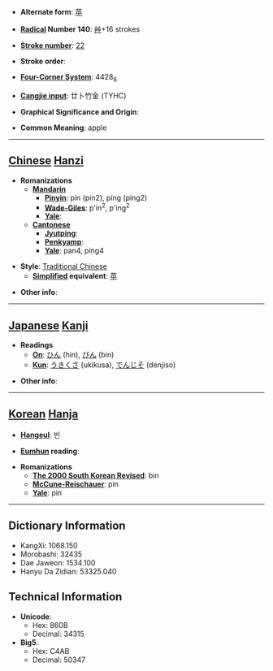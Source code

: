 * '''Alternate form''': [[苹]]

* '''[[Wiktionary:Chinese radical index| Radical]] Number 140''': [[Wiktionary:Chinese radical index 艸|艸]]+16 strokes

* '''[[Wiktionary:Chinese total strokes index|Stroke number]]''': [[Wiktionary:Chinese total strokes index 22|22]]

* '''Stroke order''': 

* '''[[Wiktionary:Chinese four corner index|Four-Corner System]]''': 4428<sub>6</sub>

* '''[[Wiktionary:Chinese Cangjie index|Cangjie input]]''': 廿卜竹金 (TYHC)

* '''Graphical Significance and Origin''': 

* '''Common Meaning''': apple

----

== [[Chinese]] [[Hanzi]] ==

* '''Romanizations'''
** '''[[Mandarin]]'''
*** '''[[Pinyin]]''': pín (pin2), píng (ping2)
*** '''[[Wade-Giles]]''': p'in<sup>2</sup>, p'ing<sup>2</sup>
*** '''[[Yale]]''': 
** '''[[Cantonese]]'''
*** '''[[Jyutping]]''':
*** '''[[Penkyamp]]''': 
*** '''[[Yale]]''': pan4, ping4

* '''Style''': [[Traditional Chinese]] 
** '''[[Simplified Chinese|Simplified]] equivalent''': [[苹]]

* '''Other info''': 

----

== [[Japanese]] [[Kanji]] ==

* '''Readings'''
** '''[[On]]''': [[ひん]] (hin), [[びん]] (bin)
** '''[[Kun]]''': [[うきくさ]] (ukikusa), [[でんじそ]] (denjiso)

* '''Other info''':  

----

== [[Korean]] [[Hanja]] ==

* '''[[Hangeul]]''': 빈

* '''[[Eumhun]] reading''': 

* '''Romanizations'''
** '''[[The 2000 South Korean Revised Romanization|The 2000 South Korean Revised]]''': bin
** '''[[McCune-Reischauer]]''': pin
** '''[[Yale]]''': pin

----

== Dictionary Information ==

* KangXi: 1068.150
* Morobashi: 32435
* Dae Jaweon: 1534.100
* Hanyu Da Zidian: 53325.040

== Technical Information ==

* '''Unicode''':
** Hex: 860B
** Decimal: 34315
* '''Big5''':
** Hex: C4AB
** Decimal: 50347